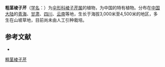 {{NoteTA|G1=LS}}
{{Speciesbox
| name = 粗茎棱子芹
| status = 
| status_system = 
| image = 
| genus = Pleurospermum
| species = crassicaule
| authority = Wolff in Fedde Repert.
}}

'''粗茎棱子芹'''（[[学名|学名]]：{{lang|la|''Pleurospermum crassicaule''}}）为[[伞形科|伞形科]][[棱子芹属|棱子芹属]]的植物，为中国的特有植物。分布在[[中国大陆|中国大陆]]的[[青海|青海]]、[[甘肃|甘肃]]、[[四川|四川]]、[[云南|云南]]等地，生长于海拔3,000米至4,500米的地区，多生在山坡草地，目前尚未由人工引种栽培。

== 参考文献 ==
<div class="references-small">
* {{cite web| url =http://www.bioinfo.cn/db05/KmzwSpecies.php?action=view&id=23057| title =粗茎棱子芹| work =《中国高等植物数据库全库》| publisher =中国科学院微生物研究所| author =昆明植物研究所| accessdate =2009-02-25| deadurl =yes| archiveurl =https://web.archive.org/web/20160305055503/http://www.bioinfo.cn/db05/KmzwSpecies.php?action=view&id=23057| archivedate =2016-03-05}}
</div>
{{Taxonbar|from=Q15231978}}

[[Category:棱子芹属|粗茎棱子芹]]


{{Apiales-stub}}